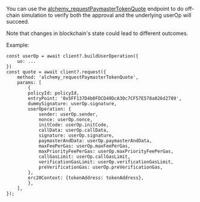 You can use the [alchemy_requestPaymasterTokenQuote](https://www.alchemy.com/docs/wallets/api/gas-manager-admin-api/gas-abstraction-api-endpoints/alchemy-request-paymaster-token-quote) endpoint to do off-chain simulation to verify both the approval and the underlying userOp will succeed.

<Note>

Note that changes in blockchain's state could lead to different outcomes.

</Note>

Example:

```tsx
const userOp = await client?.buildUserOperation({
    uo: ...
})
const quote = await client?.request({
    method: 'alchemy_requestPaymasterTokenQuote',
    params: [
        {
        policyId: policyId,
        entryPoint: '0x5FF137D4b0FDCD49DcA30c7CF57E578a026d2789',
        dummySignature: userOp.signature,
        userOperation: {
            sender: userOp.sender,
            nonce: userOp.nonce,
            initCode: userOp.initCode,
            callData: userOp.callData,
            signature: userOp.signature,
            paymasterAndData: userOp.paymasterAndData,
            maxFeePerGas: userOp.maxFeePerGas,
            maxPriorityFeePerGas: userOp.maxPriorityFeePerGas,
            callGasLimit: userOp.callGasLimit,
            verificationGasLimit: userOp.verificationGasLimit,
            preVerificationGas: userOp.preVerificationGas,
        },
        erc20Context: {tokenAddress: tokenAddress},
        },
    ],
});
```
